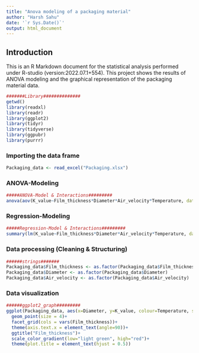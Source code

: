 ```yaml
---
title: "Anova modeling of a packaging material"
author: "Harsh Sahu"
date: '`r Sys.Date()`'
output: html_document
---
```



## Introduction
This is an R Markdown document for the statistical analysis performed under R-studio (version:2022.07.1+554).
This project shows the results of ANOVA modeling and the graphical representation of the packaging material data.

```r
#######Library##############
getwd()
library(readxl)
library(readr)
library(ggplot2)
library(tidyr)
library(tidyverse)
library(ggpubr)
library(purrr)
```


### Importing the data frame

```r
Packaging_data <- read_excel("Packaging.xlsx")
```


### ANOVA-Modeling

```r
#####ANOVA-Model & Interactions#########
anova(aov(K_value~Film_thickness*Diameter*Air_velocity*Temperature, data=Packaging_data))
```


### Regression-Modeling

```r
#####Regression-Model & Interactions#########
summary(lm(K_value~Film_thickness*Diameter*Air_velocity*Temperature, data=Packaging_data))
```


### Data processing (Cleaning & Structuring)

```r
######strings#######
Packaging_data$Film_thickness <- as.factor(Packaging_data$Film_thickness)
Packaging_data$Diameter <- as.factor(Packaging_data$Diameter)
Packaging_data$Air_velocity <- as.factor(Packaging_data$Air_velocity)
```


### Data visualization

```r
######ggplot2_graph#########
ggplot(Packaging_data, aes(x=Diameter, y=K_value, colour=Temperature, shape=Air_velocity))+        
  geom_point(size = 4)+
  facet_grid(cols = vars(Film_thickness))+
  theme(axis.text.x = element_text(angle=90))+
  ggtitle("Film_thickness")+
  scale_color_gradient(low="light green", high="red")+
  theme(plot.title = element_text(hjust = 0.5))
```
